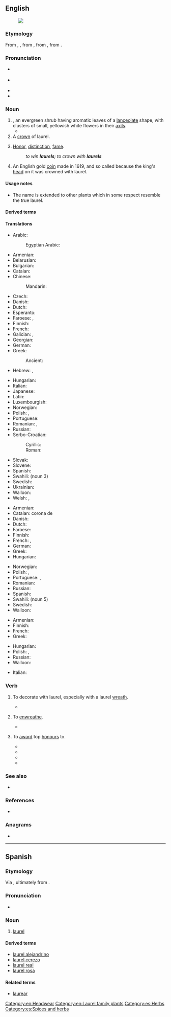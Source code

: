 {{also|Laurel}}
==English==
{{wikipedia}}
[[Image:Laurier.jpg|thumb|''{{l|mul|Laurus nobilis}}'']]

===Etymology===
From {{inh|en|enm|lorrer}}, {{der|en|xno|lorer}}, from {{der|en|fro|lorier}}, from {{m|fro|lor}}, from {{der|en|la|laurus||laurel}}.

===Pronunciation===
* {{a|UK}} {{IPA|/ˈlɒɹ.əl/|/ˈlɔːɹ.əl/|lang=en}}
* {{a|US}} {{IPA|/ˈlɔɹ.əl/|lang=en}}
* {{audio|en-us-laurel.ogg|Audio (US)|lang=en}}
* {{rhymes|ɒɹəl|lang=en}}

===Noun===
{{en-noun|~}}

# ''{{l|mul|Laurus nobilis}}'', an evergreen shrub having aromatic leaves of a [[lanceolate]] shape, with clusters of small, yellowish white flowers in their [[axil]]s.
#* {{quote-journal|1=en|year=March 1920|author=Alice Ballantine Kirjassoff|title=FORMOSA THE BEAUTIFUL|journal=National Geographic Magazine|url=https://archive.org/details/nationalgeograp371920nati/page/266|page=265-6|text=Now large tracts of land are given over to the cultivation of the camphor '''laurel'''.}}
# A [[crown]] of laurel.
# {{lb|en|figuratively|chiefly|in the plural}} [[honor|Honor]], [[distinction]], [[fame]].
#: ''to win '''laurels'''; to crown with '''laurels'''''
# {{lb|en|historical}} An English gold [[coin]] made in 1619, and so called because the king's [[head]] on it was crowned with laurel.

====Usage notes====
* The name is extended to other plants which in some respect resemble the true laurel.

====Derived terms====
{{der3|en
|[[American laurel]] (''{{l|mul|Kalmia latifolia}}'')
|[[bay laurel]] (''{{l|mul|Laurus nobilis}}'')
|[[California laurel]] ({{taxlink|Umbellularia californica|species|ver=190204}})
|cherry laurel
|[[great laurel]] ({{taxlink|Rhododendron maximum|species|ver=161006}})
|[[ground laurel]] ({{taxlink|Epigaea repens|species|noshow=1}})
|Laurel County
|laurel water
|laurel wreath
|[[mountain laurel]] (''{{l|mul|Kalmia latifolia}}'')
|{{vern|New Zealand laurel}}
|{{vern|Oregon laurel}} ({{taxlink|Umbellularia californica|species|ver=190204}})
|{{vern|Portugal laurel}} ({{taxlink|Prunus lusitanica|species|ver=190204}})
|rest on one's laurels
|[[rose laurel]] (''{{l|mul|Nerium oleander}}'')
|[[sheep laurel]] ({{taxlink|Kalmia angustifolia|species|ver=190204}})
|{{vern|spotted laurel}} ({{taxlink|Aucuba japonica|species|ver=190204}})
|{{vern|spurge laurel}} ({{taxlink|Daphne laureola|species|ver=190204}})
|{{vern|West Indian laurel}}
}}

====Translations====
{{trans-top|''Laurus nobilis''}}
* Arabic: {{t|ar|غَار|m}}
*: Egyptian Arabic: {{t|arz|لاوري|m|tr=lauri|sc=Arab}}
* Armenian: {{t+|hy|դափնի}}
* Belarusian: {{t|be|лаўр|m}}
* Bulgarian: {{t|bg|лавър|m|sc=Cyrl}}
* Catalan: {{t+|ca|llorer|m}}
* Chinese:
*: Mandarin: {{t+|cmn|月桂|tr=yuèguì}}
* Czech: {{t+|cs|vavřín|m}}
* Danish: {{t|da|laurbær|n|c}}
* Dutch: {{t+|nl|laurier|m}}
* Esperanto: {{t|eo|laŭro}}
* Faroese: {{t|fo|lavrberjatræ|n}}, {{t|fo|lavrber|n}}
* Finnish: {{t+|fi|laakeri}}
* French: {{t+|fr|laurier|m}}
* Galician: {{t+|gl|loureiro|m}}, {{t|gl|gamallo|m}}
* Georgian: {{t|ka|დაფნა}}
* German: {{t+|de|Lorbeer|m}}
* Greek: {{t+|el|δάφνη|f}}
*: Ancient: {{t|grc|δάφνη|f}}
* Hebrew: {{t+|he|דַּפְנָה|f|tr=dafná}}, {{t+|he|עָר|m|tr='ar}}
{{trans-mid}}
* Hungarian: {{t+|hu|babér}}
* Italian: {{t+|it|alloro|m}}
* Japanese: {{t+|ja|月桂樹|tr=gekkeiju}}
* Latin: {{t|la|laurus|f}}
* Luxembourgish: {{t|lb|Lorber|m}}
* Norwegian: {{t|no|laurbær|n}}
* Polish: {{t+|pl|wawrzyn|m}}, {{t+|pl|laur|m}}
* Portuguese: {{qualifier|Brazil}} {{t+|pt|louro|m}}
* Romanian: {{t+|ro|laur|m}}, {{t+|ro|dafin|m}}
* Russian: {{t+|ru|лавр|m}}
* Serbo-Croatian:
*: Cyrillic: {{t|sh|ло̏во̄р|m|sc=Cyrl}}
*: Roman: {{t+|sh|lȍvōr|m}}
* Slovak: {{t+|sk|vavrín|m}}
* Slovene: {{t+|sl|lôvor|m}}
* Spanish: {{t+|es|laurel|m}}
* Swahili: {{t|sw|mbei|s}} (noun 3)
* Swedish: {{t+|sv|lager}}
* Ukrainian: {{t|uk|лавр|m}}
* Walloon: {{t+|wa|lawri|m}}
* Welsh: {{t|cy|llawryf|m}}, {{t|cy|llawryfoedd|p}}
{{trans-bottom}}

{{trans-top|crown of laurel}}
* Armenian: {{t+|hy|դափնեպսակ}}
* Catalan: corona de {{t+|ca|llorer}}
* Danish: {{t|da|laurbærkrans|c}}
* Dutch: {{t|nl|laurierkroon|m|f}}
* Faroese: {{t|fo|lavrberjakransur|m}}
* Finnish: {{t+|fi|laakeriseppele}}
* French: {{t|fr|[[couronne]] de [[laurier]]|f}}, {{t|fr|[[couronne]] de [[lauriers]]|f}} <!-- was "[[couronne]] de [[laurier]]" - assumed sum-of-parts; if an idiom, remove the wikilinks to the individual words. see [[User:Kephir/gadgets/xte#Translation_fixing]] -->
* German: {{t+|de|Lorbeerkranz|m}}
* Greek: {{t+|el|κότινος|m}}
* Hungarian: {{t+|hu|babérkoszorú}}
{{trans-mid}}
* Norwegian: {{t|no|laurbærkrans|m}}
* Polish: {{t+|pl|wawrzyn|m}}, {{t+|pl|laur|m}}
* Portuguese: {{t|pt|[[coroa]] [[de]] [[louro]]|f}}, {{t+|pt|louros|m-p}}
* Romanian: {{t|ro|coroană de lauri}}
* Russian: {{t|ru|ла́вровый вено́к|m}}
* Spanish: {{t|es|corona de laurel|f}}
* Swahili: {{t|sw|taji la mbei}} (noun 5)
* Swedish: {{t+|sv|lagerkrans}}
* Walloon: {{t+|wa|lawris|m-p}}
{{trans-bottom}}

{{trans-top|honor, distinction}}
* Armenian: {{t+|hy|դափնի}}
* Finnish: {{t+|fi|laakeri|p|alt=laakerit}}
* French: {{t+|fr|lauriers|m-p}}
* Greek: {{t+|el|δάφνες|f-p}}
{{trans-mid}}
* Hungarian: {{t+|hu|babérkoszorú}}
* Polish: {{t+|pl|wawrzyn|m}}, {{t+|pl|laur|m}}
* Russian: {{t|ru|ла́вры|m-p}}
* Walloon: {{t+|wa|lawris|m-p}}
{{trans-bottom}}

{{checktrans-top}}
* Italian: {{t+check|it|allori|m-p}}
{{trans-mid}}
{{trans-bottom}}

===Verb===
{{en-verb|laurels|laureling|pres_ptc2=laurelling|laureled|past2=laurelled|laureled|past_ptc2=laurelled}}

# {{lb|en|transitive}} To decorate with laurel, especially with a laurel [[wreath]].
#* {{quote-book|lang=en|year=2014 |title=A Nocturne of Echoes  |author=Cayden Carrico  |page=32 |ISBN=1491744944 |passage=Windows peered from the spaces between the columns, which rose to hold up the large portico '''laureling''' the home with chiseled, decorative wreaths and curving spirals. }}
# {{lb|en|transitive}} To [[enwreathe]].
#* {{quote-book|lang=en|year=2013 |title=The Twelve-Fingered Boy  |author=John Hornor Jacobs  |page=161 |ISBN=1467731307 |passage=It wasn't hot this late in the year, and the sun was low in the southern sky, bracketed by pines and nearly hidden by a tree line '''laureling''' a trailer park. }}
# {{lb|en|transitive|informal}} To [[award]] top [[honour]]s to.
#* {{quote-book|lang=en|year=1866 |title=The crusher' and the Cross  |author=Archibald Fergusson  |page=149 |ISBN= |passage=In this regiment there was a young corporal, a native of Little K . He was '''laurelled''' and decorated more than many of his companions, for he excelled them all in courage, coolness, and daring. In one thing more he also excelled them — he was cruel, he was dissipated, and he was vicious in his tastes. }}
#* {{quote-book|lang=en|year=1927|title=Modern humanists reconsidered  |author= John Mackinnon Robertson |page=29 |ISBN= |passage=Not in any vision of that order did he figure for most of the admirers who '''laurelled''' him on his eightieth birthday and the few who go on '''laurelling''' him still. }}
#* {{quote-book|lang=en|year=2010 |title=The End of the Party |author=Andrew Rawnsley  |page= |ISBN=0141969709 |passage=He was '''laurelled''' in admiring headlines from both left and right.  }}
#* {{quote-book|lang=en|year=2017|title=Cloud of Witnesses: Dead People I Knew When They Were Alive |author=George William Rutler  |page= |ISBN=1594170983 |passage= In 1973, the modern papist missionary was '''laurelled''' an honorary Doctor of Divinity by the institution founded by a Congregationalist missionary to the Indians of the northern wilds. }}

===See also===
* {{l|en|Laurel and Hardy}}

===References===
* {{R:OneLook}}

===Anagrams===
* {{anagrams|en|a=aellru|allure}}

[[Category:en:Headwear]]
[[Category:en:Laurel family plants]]

----

==Spanish==

===Etymology===
Via {{bor|es|pro|laurier}}, ultimately from {{der|es|la|laurus||laurel}}.

===Pronunciation===
* {{es-IPA}}

===Noun===
{{es-noun|m|laureles}}

# {{lb|es|plant}} [[#English|laurel]]

====Derived terms====
* [[laurel alejandrino]]
* [[laurel cerezo]]
* [[laurel real]]
* [[laurel rosa]]

====Related terms====
* [[laurear]]

[[Category:es:Herbs]]
[[Category:es:Spices and herbs]]